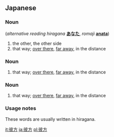 ==Japanese==
{{ja-kanjitab|彼|方}}

===Noun===
{{ja-noun|k|hira=かなた|rom=kanata}} (''alternative reading hiragana'' '''[[あなた]]''', ''romaji'' '''[[anata]]''')
# the other, the other side
# that way; [[over there]], [[far away]], in the distance

===Noun===
{{ja-noun|k|hira=あちら|rom=achira}}

# that way; [[over there]], [[far away]], in the distance

===Noun===
{{ja-noun|k|hira=あっち|rom=acchi}}

# that way; [[over there]], [[far away]], in the distance

===Usage notes===
These words are usually written in hiragana.

[[it:彼方]]
[[ja:彼方]]
[[pl:彼方]]